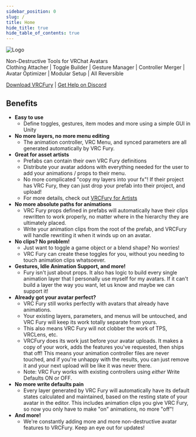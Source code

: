 ```yaml
---
sidebar_position: 0
slug: /
title: Home
hide_title: true
hide_table_of_contents: true
---
```


![Logo](/img/banner.png)

<div style={{textAlign: 'center', fontSize: '25px'}}>
    Non-Destructive Tools for VRChat Avatars<br/>
</div>
<div style={{textAlign: 'center', fontSize: '15px'}}>
    Clothing Attacher |
    Toggle Builder |
    Gesture Manager |
    Controller Merger |
    Avatar Optimizer |
    Modular Setup |
    All Reversible
</div>

<div style={{textAlign: 'center', fontSize: '30px'}}>

[Download VRCFury](/download)
|
[Get Help on Discord](https://vrcfury.com/discord)

</div>

## Benefits
* **Easy to use**
  * Define toggles, gestures, item modes and more using a simple GUI in Unity
* **No more layers, no more menu editing**
  * The animation controller, VRC Menu, and synced parameters are all generated automatically by VRC Fury.
* **Great for asset artists**
  * Prefabs can contain their own VRC Fury definitions
  * Distribute your avatar addons with everything needed for the user to add your animations / props to their menu.
  * No more complicated "copy my layers into your fx"! If their project has VRC Fury, they can just drop your prefab into their project, and upload!
  * For more details, check out [VRCFury for Artists](https://gitlab.com/VRCFury/VRCFury/-/wikis/VRCFury-for-Artists)
* **No more absolute paths for animations**
  * VRC Fury props defined in prefabs will automatically have their clips rewritten to work properly, no matter where in the hierarchy they are ultimately placed.
  * Write your animation clips from the root of the prefab, and VRCFury will handle rewriting it when it winds up on an avatar.
* **No clips? No problem!**
  * Just want to toggle a game object or a blend shape? No worries!
  * VRC Fury can create these toggles for you, without you needing to touch animation clips whatsoever.
* **Gestures, Idle Animation Support, and more!**
  * Fury isn't just about props. It also has logic to build every single animation layer that I personally use myself for my avatars. If it can't build a layer the way you want, let us know and maybe we can support it!
* **Already got your avatar perfect?**
  * VRC Fury still works perfectly with avatars that already have animations.
  * Your existing layers, parameters, and menus will be untouched, and VRC Fury will keep its work totally separate from yours.
  * This also means VRC Fury will not clobber the work of TPS, VRCLens, etc.
  * VRCFury does its work just before your avatar uploads. It makes a copy of your work, adds the features you've requested, then ships that off! This means your animation controller files are never touched, and if you're unhappy with the results, you can just remove it and your next upload will be like it was never there.
  * Note: VRC Fury works with existing controllers using *either* Write Defaults ON or OFF.
* **No more write defaults pain**
  * Every layer generated by VRC Fury will automatically have its default states calculated and maintained, based on the resting state of your avatar in the editor. This includes animation clips you give VRC Fury, so now you only have to make "on" animations, no more "off"!
* **And more!**
  * We're constantly adding more and more non-destructive avatar features to VRCFury. Keep an eye out for updates!
